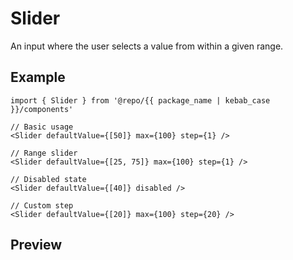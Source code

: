 
<Meta of={Stories} />

# Slider

An input where the user selects a value from within a given range.

## Example

```tsx
import { Slider } from '@repo/{{ package_name | kebab_case }}/components'

// Basic usage
<Slider defaultValue={[50]} max={100} step={1} />

// Range slider
<Slider defaultValue={[25, 75]} max={100} step={1} />

// Disabled state
<Slider defaultValue={[40]} disabled />

// Custom step
<Slider defaultValue={[20]} max={100} step={20} />
```

## Preview

<Primary />
